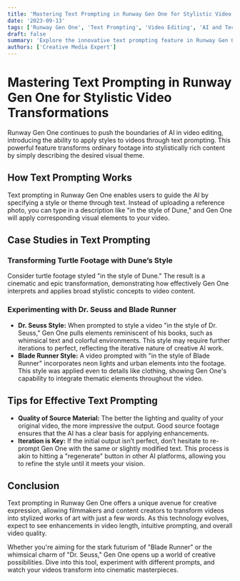 ```yaml
---
title: 'Mastering Text Prompting in Runway Gen One for Stylistic Video Transformations'
date: '2023-09-13'
tags: ['Runway Gen One', 'Text Prompting', 'Video Editing', 'AI and Technology']
draft: false
summary: 'Explore the innovative text prompting feature in Runway Gen One, which allows users to style videos based on textual descriptions. Learn how to leverage this feature to create videos in various cinematic styles.'
authors: ['Creative Media Expert']
---
```


# Mastering Text Prompting in Runway Gen One for Stylistic Video Transformations

Runway Gen One continues to push the boundaries of AI in video editing, introducing the ability to apply styles to videos through text prompting. This powerful feature transforms ordinary footage into stylistically rich content by simply describing the desired visual theme.

## How Text Prompting Works

Text prompting in Runway Gen One enables users to guide the AI by specifying a style or theme through text. Instead of uploading a reference photo, you can type in a description like "in the style of Dune," and Gen One will apply corresponding visual elements to your video.

## Case Studies in Text Prompting

### Transforming Turtle Footage with Dune’s Style

Consider turtle footage styled "in the style of Dune." The result is a cinematic and epic transformation, demonstrating how effectively Gen One interprets and applies broad stylistic concepts to video content.

### Experimenting with Dr. Seuss and Blade Runner

- **Dr. Seuss Style:** When prompted to style a video "in the style of Dr. Seuss," Gen One pulls elements reminiscent of his books, such as whimsical text and colorful environments. This style may require further iterations to perfect, reflecting the iterative nature of creative AI work.
- **Blade Runner Style:** A video prompted with "in the style of Blade Runner" incorporates neon lights and urban elements into the footage. This style was applied even to details like clothing, showing Gen One's capability to integrate thematic elements throughout the video.

## Tips for Effective Text Prompting

- **Quality of Source Material:** The better the lighting and quality of your original video, the more impressive the output. Good source footage ensures that the AI has a clear basis for applying enhancements.
- **Iteration is Key:** If the initial output isn’t perfect, don’t hesitate to re-prompt Gen One with the same or slightly modified text. This process is akin to hitting a "regenerate" button in other AI platforms, allowing you to refine the style until it meets your vision.

## Conclusion

Text prompting in Runway Gen One offers a unique avenue for creative expression, allowing filmmakers and content creators to transform videos into stylized works of art with just a few words. As this technology evolves, expect to see enhancements in video length, intuitive prompting, and overall video quality.

Whether you're aiming for the stark futurism of "Blade Runner" or the whimsical charm of "Dr. Seuss," Gen One opens up a world of creative possibilities. Dive into this tool, experiment with different prompts, and watch your videos transform into cinematic masterpieces.

